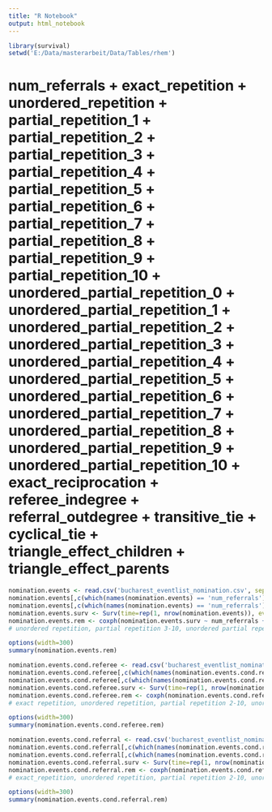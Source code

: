 ---
title: "R Notebook"
output: html_notebook
---


```{r}
library(survival)
setwd('E:/Data/masterarbeit/Data/Tables/rhem')
```
# num_referrals + exact_repetition + unordered_repetition + partial_repetition_1 + partial_repetition_2 + partial_repetition_3 + partial_repetition_4 + partial_repetition_5 + partial_repetition_6 + partial_repetition_7 + partial_repetition_8 + partial_repetition_9 + partial_repetition_10 + unordered_partial_repetition_0 + unordered_partial_repetition_1 + unordered_partial_repetition_2 + unordered_partial_repetition_3 + unordered_partial_repetition_4 + unordered_partial_repetition_5 + unordered_partial_repetition_6 + unordered_partial_repetition_7 + unordered_partial_repetition_8 + unordered_partial_repetition_9 + unordered_partial_repetition_10 + exact_reciprocation + referee_indegree + referral_outdegree + transitive_tie + cyclical_tie + triangle_effect_children + triangle_effect_parents

```{r}
nomination.events <- read.csv('bucharest_eventlist_nomination.csv', sep=',')
nomination.events[,c(which(names(nomination.events) == 'num_referrals'):which(names(nomination.events) == 'triangle_effect_parents'))] <- log1p(nomination.events[,c(which(names(nomination.events) == 'num_referrals'):which(names(nomination.events) == 'triangle_effect_parents'))])
nomination.events[,c(which(names(nomination.events) == 'num_referrals'):which(names(nomination.events) == 'triangle_effect_parents'))] <- scale(nomination.events[,c(which(names(nomination.events) == 'num_referrals'):which(names(nomination.events) == 'triangle_effect_parents'))])
nomination.events.surv <- Surv(time=rep(1, nrow(nomination.events)), event=nomination.events$IS_OBSERVED)
nomination.events.rem <- coxph(nomination.events.surv ~ num_referrals + exact_repetition + partial_repetition_1 + partial_repetition_2 + unordered_partial_repetition_0 + unordered_partial_repetition_1 + exact_reciprocation + referee_indegree + referral_outdegree + transitive_tie + cyclical_tie + triangle_effect_children + referee_age + referrals_avg_age + referee_referrals_age_difference + referrals_age_difference + referee_gender + referrals_avg_gender + referee_referrals_gender_difference + referrals_gender_difference + referee_medical + referrals_avg_medical + referee_referrals_medical_difference + referrals_medical_difference + referee_isco08_label + referrals_avg_isco08_label + referee_referrals_isco08_label_difference + referrals_isco08_label_difference + strata(EVENT_INTERVAL), data=nomination.events)
# unordered repetition, partial repetition 3-10, unordered partial repetition 2-10, triangle_effect_parents NAN
```

```{r}
options(width=300)
summary(nomination.events.rem)
```


```{r}
nomination.events.cond.referee <- read.csv('bucharest_eventlist_nomination_cond_referee.csv', sep=',')
nomination.events.cond.referee[,c(which(names(nomination.events.cond.referee) == 'num_referrals'):which(names(nomination.events.cond.referee) == 'triangle_effect_parents'))] <- log1p(nomination.events.cond.referee[,c(which(names(nomination.events.cond.referee) == 'num_referrals'):which(names(nomination.events.cond.referee) == 'triangle_effect_parents'))])
nomination.events.cond.referee[,c(which(names(nomination.events.cond.referee) == 'num_referrals'):which(names(nomination.events.cond.referee) == 'triangle_effect_parents'))] <- scale(nomination.events.cond.referee[,c(which(names(nomination.events.cond.referee) == 'num_referrals'):which(names(nomination.events.cond.referee) == 'triangle_effect_parents'))])
nomination.events.cond.referee.surv <- Surv(time=rep(1, nrow(nomination.events.cond.referee)), event=nomination.events.cond.referee$IS_OBSERVED)
nomination.events.cond.referee.rem <- coxph(nomination.events.cond.referee.surv ~ num_referrals + partial_repetition_1 + exact_reciprocation + referee_indegree + referral_outdegree + cyclical_tie + triangle_effect_children + referee_age + referrals_avg_age + referee_referrals_age_difference + referrals_age_difference + referee_gender + referrals_avg_gender + referee_referrals_gender_difference + referrals_gender_difference + referee_medical + referrals_avg_medical + referee_referrals_medical_difference + referrals_medical_difference + referee_isco08_label + referrals_avg_isco08_label + referee_referrals_isco08_label_difference + referrals_isco08_label_difference + strata(EVENT_INTERVAL), data=nomination.events.cond.referee)
# exact repetition, unordered repetition, partial repetition 2-10, unordered partial repetition 0-10, transitive_tie, triangle_effect_parents NAN
```

```{r}
options(width=300)
summary(nomination.events.cond.referee.rem)
```

```{r}
nomination.events.cond.referral <- read.csv('bucharest_eventlist_nomination_cond_referral.csv', sep=',')
nomination.events.cond.referral[,c(which(names(nomination.events.cond.referral) == 'num_referrals'):which(names(nomination.events.cond.referral) == 'triangle_effect_parents'))] <- log1p(nomination.events.cond.referral[,c(which(names(nomination.events.cond.referral) == 'num_referrals'):which(names(nomination.events.cond.referral) == 'triangle_effect_parents'))])
nomination.events.cond.referral[,c(which(names(nomination.events.cond.referral) == 'num_referrals'):which(names(nomination.events.cond.referral) == 'triangle_effect_parents'))] <- scale(nomination.events.cond.referral[,c(which(names(nomination.events.cond.referral) == 'num_referrals'):which(names(nomination.events.cond.referral) == 'triangle_effect_parents'))])
nomination.events.cond.referral.surv <- Surv(time=rep(1, nrow(nomination.events.cond.referral)), event=nomination.events.cond.referral$IS_OBSERVED)
nomination.events.cond.referral.rem <- coxph(nomination.events.cond.referral.surv ~ num_referrals + partial_repetition_1 + unordered_partial_repetition_0 + exact_reciprocation + referee_indegree + referral_outdegree + cyclical_tie + triangle_effect_children + referee_age + referrals_avg_age + referee_referrals_age_difference + referrals_age_difference + referee_gender + referrals_avg_gender + referee_referrals_gender_difference + referrals_gender_difference + referee_medical + referrals_avg_medical + referee_referrals_medical_difference + referrals_medical_difference + referee_isco08_label + referrals_avg_isco08_label + referee_referrals_isco08_label_difference + referrals_isco08_label_difference + strata(EVENT_INTERVAL), data=nomination.events.cond.referral)
# exact_repetition, unordered repetition, partial repetition 2-10, unordered partial repetition 1-10, transitive_tie, triangle_effect_parents NAN
```

```{r}
options(width=300)
summary(nomination.events.cond.referral.rem)
```